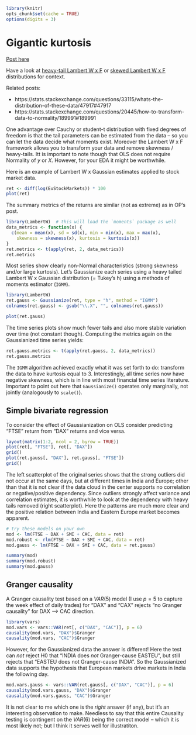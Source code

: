 <!--
%\VignetteEngine{knitr::knitr}
%\VignetteIndexEntry{LambertW Overview}
-->
```r
library(knitr)
opts_chunk$set(cache = TRUE)
options(digits = 3)

```


# Gigantic kurtosis

[Post here](https://stats.stackexchange.com/questions/34565/gigantic-kurtosis)

Have a look at [heavy-tail Lambert W x F](http://www.hindawi.com/journals/tswj/aa/909231/)
 or [skewed Lambert W x F ](http://projecteuclid.org/euclid.aoas/1318514301) distributions for context.

Related posts:

  * https://stats.stackexchange.com/questions/33115/whats-the-distribution-of-these-data/47917#47917
  * https://stats.stackexchange.com/questions/20445/how-to-transform-data-to-normality/189991#189991
  
One advantage over Cauchy or student-t distribution with fixed degrees of freedom is that
the tail parameters can be estimated from the data -- so you can let the data decide what 
moments exist.  Moreover the Lambert W x F framework allows you to transform your data and 
remove skewness / heavy-tails.   Itt is important to note though that OLS does not require 
Normality of $y$ or $X$.  However, for your EDA it might be worthwhile.

Here is an example of Lambert W x Gaussian estimates applied to stock market data.

```r
ret <- diff(log(EuStockMarkets)) * 100
plot(ret)
```

The summary metrics of the returns are similar (not as extreme) as in OP's post.
```r
library(LambertW)  # this will load the `moments` package as well
data_metrics <- function(x) {
  c(mean = mean(x), sd = sd(x), min = min(x), max = max(x), 
    skewness = skewness(x), kurtosis = kurtosis(x))
}
ret.metrics <- t(apply(ret, 2, data_metrics))
ret.metrics
```

Most series show clearly non-Normal characteristics (strong skewness and/or large kurtosis).  Let's Gaussianize each series using a heavy tailed 
Lambert W x Gaussian distribution (= Tukey's h) using a methods of moments
estimator (`IGMM`).
```r
library(LambertW)
ret.gauss <- Gaussianize(ret, type = "h", method = "IGMM")
colnames(ret.gauss) <- gsub("\\.X", "", colnames(ret.gauss))

plot(ret.gauss)
```

The time series plots show much fewer tails and also more stable variation over time (not constant though).  Computing the metrics again on the Gaussianized time series yields:

```r
ret.gauss.metrics <- t(apply(ret.gauss, 2, data_metrics))
ret.gauss.metrics
```

The `IGMM` algorithm achieved exactly what it was set forth to do: transform the data to have kurtosis equal to $3$. Interestingly, all time series now have negative skewness, which is in line with most financial time series literature.  Important to point out here that `Gaussianize()` operates only marginally, not jointly (analogously to `scale()`).


## Simple bivariate regression

To consider the effect of Gaussianization on OLS consider predicting "FTSE" return from "DAX" returns and vice versa.

```r
layout(matrix(1:2, ncol = 2, byrow = TRUE))
plot(ret[, "FTSE"], ret[, "DAX"])
grid()
plot(ret.gauss[, "DAX"], ret.gauss[, "FTSE"])
grid()
```
The left scatterplot of the original series shows that the strong outliers did not occur at the same days, but at different times in India and Europe; other than that it is not clear if the data cloud in the center supports no correlation or negative/positive dependency.  Since outliers strongly affect variance and correlation estimates, it is worthwhile to look at the dependency with heavy tails removed (right scatterplot).  Here the patterns are much more clear and the positive relation between India and Eastern Europe market becomes apparent.


```r
# try these models on your own
mod <- lm(FTSE ~ DAX + SMI + CAC, data = ret)
mod.robust <- rlm(FTSE ~ DAX + SMI + CAC, data = ret)
mod.gauss <- lm(FTSE ~ DAX + SMI + CAC, data = ret.gauss)

summary(mod)
summary(mod.robust)
summary(mod.gauss)
```

## Granger causality

A Granger causality test based on a  $VAR(5)$ model (I use $p = 5$ to capture the week effect of daily trades) for "DAX" and "CAX" rejects "no Granger causality" for DAX --> CAC direction.
```r
library(vars)
mod.vars <- vars::VAR(ret[, c("DAX", "CAC")], p = 6)
causality(mod.vars, "DAX")$Granger
causality(mod.vars, "CAC")$Granger

```

However, for the Gaussianized data the answer is different!  Here the test can *not* reject H0 that "INDIA does *not* Granger-cause EASTEU", but still rejects that "EASTEU does not Granger-cause INDIA".  So the Gaussianized data supports the hypothesis that European markets drive markets in India the following day.


```r
mod.vars.gauss <- vars::VAR(ret.gauss[, c("DAX", "CAC")], p = 6)
causality(mod.vars.gauss, "DAX")$Granger
causality(mod.vars.gauss, "CAC")$Granger
```


It is not clear to me which one is the *right* answer (if any), but it's an interesting observation to make.  Needless to say that this entire Causality testing is contingent on the $VAR(6)$ being the correct model -- which it is most likely not; but I think it serves well for illustratiton.
